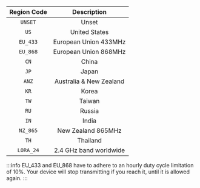 | Region Code |       Description       |
| :---------: | :---------------------: |
|   `UNSET`   |          Unset          |
|    `US`     |      United States      |
|  `EU_433`   |  European Union 433MHz  |
|  `EU_868`   |  European Union 868MHz  |
|    `CN`     |          China          |
|    `JP`     |          Japan          |
|    `ANZ`    | Australia & New Zealand |
|    `KR`     |          Korea          |
|    `TW`     |         Taiwan          |
|    `RU`     |         Russia          |
|    `IN`     |          India          |
|  `NZ_865`   |   New Zealand 865MHz    |
|    `TH`     |        Thailand         |
|  `LORA_24`  | 2.4 GHz band worldwide  |

:::info
EU_433 and EU_868 have to adhere to an hourly duty cycle limitation of 10%. Your device will stop transmitting if you reach it, until it is allowed again.
:::
